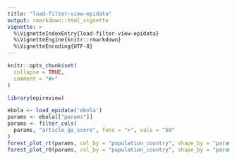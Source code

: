 ```yaml
---
title: "load-filter-view-epidata"
output: rmarkdown::html_vignette
vignette: >
  %\VignetteIndexEntry{load-filter-view-epidata}
  %\VignetteEngine{knitr::rmarkdown}
  %\VignetteEncoding{UTF-8}
---
```


```r
knitr::opts_chunk$set(
  collapse = TRUE,
  comment = "#>"
)
```

```r
library(epireview)
```

```r
ebola <- load_epidata('ebola')
params <- ebola[["params"]]
params <- filter_cols(
  params, "article_qa_score", funs = ">", vals = "50"
)
forest_plot_rt(params, col_by = "population_country", shape_by = "parameter_value_type")
forest_plot_r0(params, col_by = "population_country", shape_by = "parameter_value_type")

```
